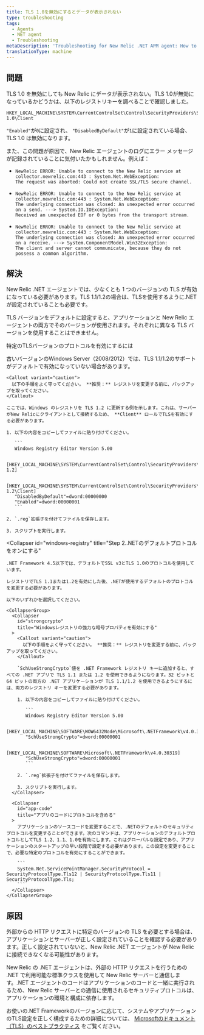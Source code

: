 ```yaml
---
title: TLS 1.0を無効にするとデータが表示されない
type: troubleshooting
tags:
  - Agents
  - NET agent
  - Troubleshooting
metaDescription: 'Troubleshooting for New Relic .NET APM agent: How to configure your TLS protocol preferences for your .NET application and environment.'
translationType: machine
---
```


## 問題

TLS 1.0 を無効にしても New Relic にデータが表示されない。TLS 1.0が無効になっているかどうかは、以下のレジストリキーを調べることで確認しました。

```
HKEY_LOCAL_MACHINE\SYSTEM\CurrentControlSet\Control\SecurityProviders\SCHANNEL\Protocols\TLS 1.0\Client
```

`"Enabled"`が`0`に設定され、 `"DisabledByDefault"`が`1`に設定されている場合、TLS 1.0 は無効になります。

また、この問題が原因で、New Relic エージェントのログにエラー メッセージが記録されていることに気付いたかもしれません。例えば：

* ```
  NewRelic ERROR: Unable to connect to the New Relic service at collector.newrelic.com:443 : System.Net.WebException: 
  The request was aborted: Could not create SSL/TLS secure channel.
  ```
* ```
  NewRelic ERROR: Unable to connect to the New Relic service at collector.newrelic.com:443 : System.Net.WebException: 
  The underlying connection was closed: An unexpected error occurred on a send. ---> System.IO.IOException: 
  Received an unexpected EOF or 0 bytes from the transport stream.
  ```
* ```
  NewRelic ERROR: Unable to connect to the New Relic service at collector.newrelic.com:443 : System.Net.WebException: 
  The underlying connection was closed: An unexpected error occurred on a receive. ---> System.ComponentModel.Win32Exception: 
  The client and server cannot communicate, because they do not possess a common algorithm.
  ```

## 解決

New Relic .NET エージェントでは、少なくとも 1 つのバージョンの TLS が有効になっている必要があります。TLS 1.1/1.2の場合は、TLSを使用するように.NETが設定されていることも必要です。

<Callout variant="important">
  TLS バージョンをデフォルトに設定すると、アプリケーションと New Relic エージェントの両方でそのバージョンが使用されます。それぞれに異なる TLS バージョンを使用することはできません。
</Callout>

特定のTLSバージョンのプロトコルを有効にするには

<CollapserGroup>
  <Collapser
    id="windows-registry"
    title="Step 1.WindowsレジストリでTLSプロトコルを有効にします。"
  >
    古いバージョンのWindows Server（2008/2012）では、TLS 1.1/1.2のサポートがデフォルトで有効になっていない場合があります。

    <Callout variant="caution">
      以下の手順をよく守ってください。 **推奨：** レジストリを変更する前に、バックアップを取ってください。
    </Callout>

    ここでは、Windows のレジストリを TLS 1.2 に更新する例を示します。これは、サーバーがNew Relicにクライアントとして接続するため、 **Client** ロールでTLSを有効にする必要があります。

    1. 以下の内容をコピーしてファイルに貼り付けてください。

       ```
       Windows Registry Editor Version 5.00

       [HKEY_LOCAL_MACHINE\SYSTEM\CurrentControlSet\Control\SecurityProviders\SCHANNEL\Protocols\TLS 1.2]

       [HKEY_LOCAL_MACHINE\SYSTEM\CurrentControlSet\Control\SecurityProviders\SCHANNEL\Protocols\TLS 1.2\Client]
       "DisabledByDefault"=dword:00000000
       "Enabled"=dword:00000001
       ```

    2. `.reg`拡張子を付けてファイルを保存します。

    3. スクリプトを実行します。
  </Collapser>

  <Collapser
    id="windows-registry"
    title="Step 2..NETのデフォルトプロトコルをオンにする"
  >
    .NET Framework 4.5以下では、デフォルトでSSL v3とTLS 1.0のプロトコルを使用しています。

    レジストリでTLS 1.1または1.2を有効にした後、.NETが使用するデフォルトのプロトコルを変更する必要があります。

    以下のいずれかを選択してください。

    <CollapserGroup>
      <Collapser
        id="strongcrypto"
        title="Windowsレジストリの強力な暗号プロパティを有効にする"
      >
        <Callout variant="caution">
          以下の手順をよく守ってください。 **推奨：** レジストリを変更する前に、バックアップを取ってください。
        </Callout>

        `SchUseStrongCrypto`値を .NET Framework レジストリ キーに追加すると、すべての .NET アプリで TLS 1.1 または 1.2 を使用できるようになります。32 ビットと 64 ビットの両方の .NET アプリケーションが TLS 1.1/1.2 を使用できるようにするには、両方のレジストリ キーを変更する必要があります。

        1. 以下の内容をコピーしてファイルに貼り付けてください。

           ```
           Windows Registry Editor Version 5.00

           [HKEY_LOCAL_MACHINE\SOFTWARE\WOW6432Node\Microsoft\.NETFramework\v4.0.30319] 
           "SchUseStrongCrypto"=dword:00000001

           [HKEY_LOCAL_MACHINE\SOFTWARE\Microsoft\.NETFramework\v4.0.30319]
           "SchUseStrongCrypto"=dword:00000001
           ```

        2. `.reg`拡張子を付けてファイルを保存します。

        3. スクリプトを実行します。
      </Collapser>

      <Collapser
        id="app-code"
        title="アプリのコードにプロトコルを含める"
      >
        アプリケーションのソースコードを変更することで、.NETのデフォルトのセキュリティプロトコルを変更することができます。次のコマンドは、アプリケーションのデフォルトプロトコルとしてTLS 1.2、1.1、1.0を有効にします。これはグローバルな設定であり、アプリケーションのスタートアップの早い段階で設定する必要があります。この設定を変更することで、必要な特定のプロトコルを有効にすることができます。

        ```
        System.Net.ServicePointManager.SecurityProtocol = SecurityProtocolType.Tls12 | SecurityProtocolType.Tls11 | SecurityProtocolType.Tls;
        ```
      </Collapser>
    </CollapserGroup>
  </Collapser>
</CollapserGroup>

## 原因

外部からの HTTP リクエストに特定のバージョンの TLS を必要とする場合は、アプリケーションとサーバーが正しく設定されていることを確認する必要があります。正しく設定されていないと、New Relic .NET エージェントが New Relic に接続できなくなる可能性があります。

New Relic の .NET エージェントは、外部の HTTP リクエストを行うための .NET で利用可能な標準クラスを使用して New Relic サーバーと通信します。.NET エージェントのコードはアプリケーションのコードと一緒に実行されるため、New Relic サーバーとの通信に使用されるセキュリティプロトコルは、アプリケーションの環境と構成に依存します。

お使いの.NET Frameworkのバージョンに応じて、システムやアプリケーションのTLS設定を正しく構成するための詳細については、 [Microsoftのドキュメント（TLS）のベストプラクティス](https://docs.microsoft.com/en-us/dotnet/framework/network-programming/tls) をご覧ください。